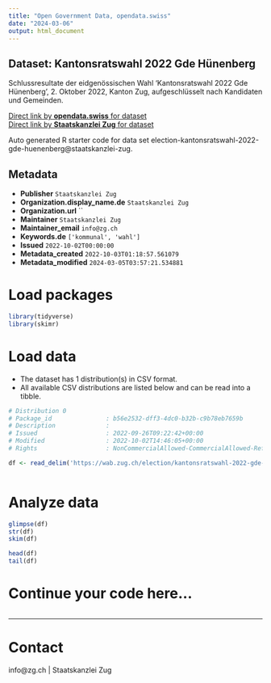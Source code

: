 ```yaml
---
title: "Open Government Data, opendata.swiss"
date: "2024-03-06"
output: html_document
---
```


## Dataset: Kantonsratswahl 2022 Gde Hünenberg

Schlussresultate der eidgenössischen Wahl 'Kantonsratswahl 2022 Gde Hünenberg', 2. Oktober 2022, Kanton Zug, aufgeschlüsselt nach Kandidaten und Gemeinden.

[Direct link by **opendata.swiss** for dataset](https://opendata.swiss/de/dataset/kantonsratswahl-2022-gde-hunenberg)<br>
[Direct link by **Staatskanzlei Zug** for dataset](https://wab.zug.ch/election/kantonsratswahl-2022-gde-huenenberg/data)

Auto generated R starter code for data set election-kantonsratswahl-2022-gde-huenenberg@staatskanzlei-zug.

## Metadata

- **Publisher** `Staatskanzlei Zug`
- **Organization.display_name.de** `Staatskanzlei Zug`
- **Organization.url** ``
- **Maintainer** `Staatskanzlei Zug`
- **Maintainer_email** `info@zg.ch`
- **Keywords.de** `['kommunal', 'wahl']`
- **Issued** `2022-10-02T00:00:00`
- **Metadata_created** `2022-10-03T01:18:57.561079`
- **Metadata_modified** `2024-03-05T03:57:21.534881`


# Load packages

```r

library(tidyverse)
library(skimr)

```

# Load data

-   The dataset has 1 distribution(s) in CSV format.
-   All available CSV distributions are listed below and can be read into a tibble.

```r

# Distribution 0
# Package_id               : b56e2532-dff3-4dc0-b32b-c9b78eb7659b
# Description              : 
# Issued                   : 2022-09-26T09:22:42+00:00
# Modified                 : 2022-10-02T14:46:05+00:00
# Rights                   : NonCommercialAllowed-CommercialAllowed-ReferenceRequired

df <- read_delim('https://wab.zug.ch/election/kantonsratswahl-2022-gde-huenenberg/data-csv')



```

# Analyze data

```r

glimpse(df)
str(df)
skim(df)

head(df)
tail(df)

```

# Continue your code here...

```r

```

------------------------------------------------------------------------

# Contact

info@zg.ch | Staatskanzlei Zug
